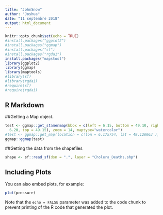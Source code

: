 ```yaml
---
title: "JohnSnow"
author: "Joshua"
date: "11 septembre 2018"
output: html_document
---
```


```r
knitr::opts_chunk$set(echo = TRUE)
#install.packages("ggplot2")
#install.packages("ggmap")
#install.packages("sf")
#install.packages("rgda1")
install.packages("mapstool")
library(ggplot2)
library(ggmap)
library(maptools)
#library(sf)
#library(rgda1)
#require(sf)
#require(rgda1)
```

## R Markdown


##Getting a Map object.
```r
test <- ggmap::get_stamenmap(bbox = c(left = 6.15, bottom = 49.10, right =
  6.20, top = 49.15), zoom = 14, maptype="watercolor")
#test <- ggmap::get_map(location = c(lon = 6.175754, lat = 49.120063 ), zoom = 13, maptype="watercolor")
ggmap::ggmap(test)
```


##Getting the data from the shapefiles
```r
shape <- sf::read_sf(dsn = ".", layer = "Cholera_Deaths.shp")
```

## Including Plots

You can also embed plots, for example:

```r
plot(pressure)
```

Note that the `echo = FALSE` parameter was added to the code chunk to prevent printing of the R code that generated the plot.

